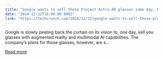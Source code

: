 ```yaml
---
title: "Google wants to sell those Project Astra AR glasses some day, but it won’t be today"
date: "2024-12-12T16:00:00.000Z"
link: "https://techcrunch.com/2024/12/12/google-wants-to-sell-those-project-astra-ar-glasses-some-day-but-it-wont-be-today/"
---
```


Google is slowly peeling back the curtain on its vision to, one day, sell you glasses with augmented reality and multimodal AI capabilities. The company&#8217;s plans for those glasses, however, are s...

[Read more](https://techcrunch.com/2024/12/12/google-wants-to-sell-those-project-astra-ar-glasses-some-day-but-it-wont-be-today/)
